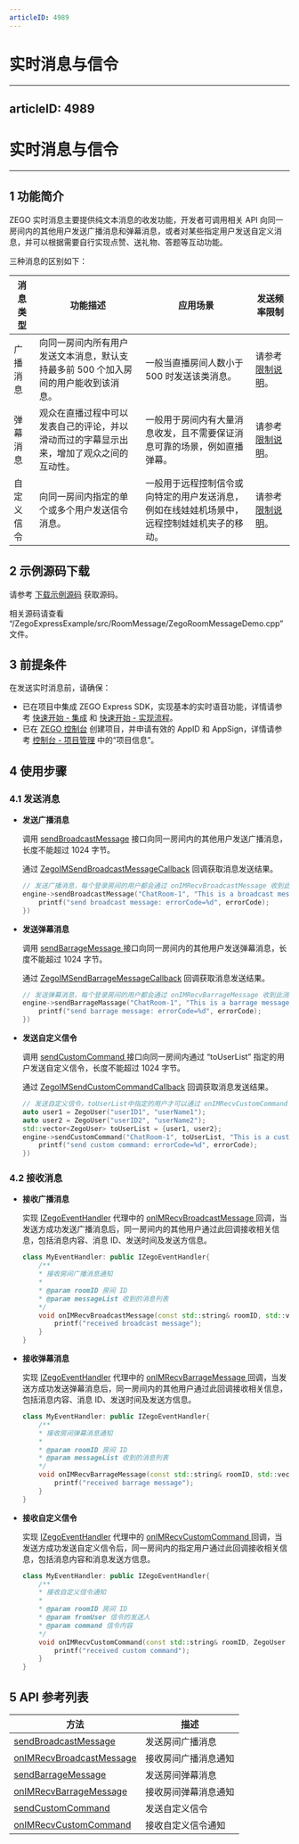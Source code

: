 ```yaml
---
articleID: 4989
---
```

# 实时消息与信令
---
articleID: 4989
---
# 实时消息与信令


- - -

## 1 功能简介

ZEGO 实时消息主要提供纯文本消息的收发功能，开发者可调用相关 API 向同一房间内的其他用户发送广播消息和弹幕消息，或者对某些指定用户发送自定义消息，并可以根据需要自行实现点赞、送礼物、答题等互动功能。

三种消息的区别如下：

| 消息类型 | 功能描述 | 应用场景 | 发送频率限制 |
|-------|--------|--------|--------|
| 广播消息 | 向同一房间内所有用户发送文本消息，默认支持最多前 500 个加入房间的用户能收到该消息。 | 一般当直播房间人数小于 500 时发送该类消息。 | 请参考 [限制说明](#7586)。 |
| 弹幕消息 | 观众在直播过程中可以发表自己的评论，并以滑动而过的字幕显示出来，增加了观众之间的互动性。 | 一般用于房间内有大量消息收发，且不需要保证消息可靠的场景，例如直播弹幕。 | 请参考 [限制说明](#7586)。 |
| 自定义信令 | 向同一房间内指定的单个或多个用户发送信令消息。 | 一般用于远程控制信令或向特定的用户发送消息，例如在线娃娃机场景中，远程控制娃娃机夹子的移动。 | 请参考 [限制说明](#7586)。 |  


## 2 示例源码下载

请参考 [下载示例源码](#3128) 获取源码。

相关源码请查看 “/ZegoExpressExample/src/RoomMessage/ZegoRoomMessageDemo.cpp” 文件。

## 3 前提条件

在发送实时消息前，请确保：

- 已在项目中集成 ZEGO Express SDK，实现基本的实时语音功能，详情请参考 [快速开始 - 集成](!ExpressAudioSDK-Integration/SDK_Integration) 和 [快速开始 - 实现流程](!ExpressAudioSDK-Integration/Solution_Implementation)。
- 已在 [ZEGO 控制台](https://console.zego.im) 创建项目，并申请有效的 AppID 和 AppSign，详情请参考 [控制台 - 项目管理](#12107) 中的“项目信息”。


## 4 使用步骤

### 4.1 发送消息

- **发送广播消息**

    调用 [sendBroadcastMessage](/zh/api?doc=Express_Video_SDK_API~CPP_windows~class~zego-express-i-zego-express-engine#send-broadcast-message) 接口向同一房间内的其他用户发送广播消息，长度不能超过 1024 字节。

    通过 [ZegoIMSendBroadcastMessageCallback](@ZegoIMSendBroadcastMessageCallback) 回调获取消息发送结果。

    ```C++
    // 发送广播消息，每个登录房间的用户都会通过 onIMRecvBroadcastMessage 收到此消息
    engine->sendBroadcastMessage("ChatRoom-1", "This is a broadcast message", [=](int errorCode, unsigned long long messageID){
        printf("send broadcast message: errorCode=%d", errorCode);
    })
    ```

- **发送弹幕消息**

    调用 [sendBarrageMessage ](/zh/api?doc=Express_Video_SDK_API~CPP_windows~class~zego-express-i-zego-express-engine#send-barrage-message) 接口向同一房间内的其他用户发送弹幕消息，长度不能超过 1024 字节。

    通过 [ZegoIMSendBarrageMessageCallback](@ZegoIMSendBarrageMessageCallback) 回调获取消息发送结果。

    ```C++
    // 发送弹幕消息，每个登录房间的用户都会通过 onIMRecvBarrageMessage 收到此消息
    engine->sendBarrageMassage("ChatRoom-1", "This is a barrage message", [=](int errorCode, std::string messageID){
        printf("send barrage message: errorCode=%d", errorCode);
    })
    ```

- **发送自定义信令**

    调用 [sendCustomCommand ](/zh/api?doc=Express_Video_SDK_API~CPP_windows~class~zego-express-i-zego-express-engine#send-custom-command) 接口向同一房间内通过 “toUserList” 指定的用户发送自定义信令，长度不能超过 1024 字节。

    通过 [ZegoIMSendCustomCommandCallback](@ZegoIMSendCustomCommandCallback) 回调获取消息发送结果。

    ```C++
    // 发送自定义信令，toUserList中指定的用户才可以通过 onIMRecvCustomCommand 收到此信令
    auto user1 = ZegoUser("userID1", "userName1");
    auto user2 = ZegoUser("userID2", "userName2");
    std::vector<ZegoUser> toUserList = {user1, user2};
    engine->sendCustomCommand("ChatRoom-1", toUserList, "This is a custom command", [=](int errorCode){
        printf("send custom command: errorCode=%d", errorCode);
    })
    ```

### 4.2 接收消息

- **接收广播消息**

    实现 [IZegoEventHandler](@-IZegoEventHandler) 代理中的 [onIMRecvBroadcastMessage ](/zh/api?doc=Express_Video_SDK_API~CPP_windows~class~zego-express-i-zego-event-handler#on-im-recv-broadcast-message) 回调，当发送方成功发送广播消息后，同一房间内的其他用户通过此回调接收相关信息，包括消息内容、消息 ID、发送时间及发送方信息。

    ```C++
    class MyEventHandler: public IZegoEventHandler{
        /**
        * 接收房间广播消息通知
        *
        * @param roomID 房间 ID
        * @param messageList 收到的消息列表
        */
        void onIMRecvBroadcastMessage(const std::string& roomID, std::vector<ZegoBroadcastMessageInfo> messageList) override {
            printf("received broadcast message");
        }
    }    
    ```

- **接收弹幕消息**

    实现 [IZegoEventHandler](@-IZegoEventHandler) 代理中的 [onIMRecvBarrageMessage ](/zh/api?doc=Express_Video_SDK_API~CPP_windows~class~zego-express-i-zego-event-handler#on-im-recv-barrage-message) 回调，当发送方成功发送弹幕消息后，同一房间内的其他用户通过此回调接收相关信息，包括消息内容、消息 ID、发送时间及发送方信息。

    ```C++
    class MyEventHandler: public IZegoEventHandler{
        /**
        * 接收房间弹幕消息通知
        *
        * @param roomID 房间 ID
        * @param messageList 收到的消息列表
        */
        void onIMRecvBarrageMessage(const std::string& roomID, std::vector<ZegoBarrageMessageInfo> messageList) override {
            printf("received barrage message");
        }
    }    
    ```    

- **接收自定义信令**

    实现 [IZegoEventHandler](@-IZegoEventHandler) 代理中的 [onIMRecvCustomCommand ](/zh/api?doc=Express_Video_SDK_API~CPP_windows~class~zego-express-i-zego-event-handler#on-im-recv-custom-command) 回调，当发送方成功发送自定义信令后，同一房间内的指定用户通过此回调接收相关信息，包括消息内容和消息发送方信息。

    ```C++
    class MyEventHandler: public IZegoEventHandler{
        /**
        * 接收自定义信令通知
        *
        * @param roomID 房间 ID
        * @param fromUser 信令的发送人
        * @param command 信令内容
        */
        void onIMRecvCustomCommand(const std::string& roomID, ZegoUser fromUser, const std::string& command) override {
            printf("received custom command");
        }
    }
    ```  

## 5 API 参考列表

| 方法 | 描述 |
|-------|--------|
| [sendBroadcastMessage ](/zh/api?doc=Express_Video_SDK_API~CPP_windows~class~zego-express-i-zego-express-engine#send-broadcast-message) | 发送房间广播消息 |
| [onIMRecvBroadcastMessage ](/zh/api?doc=Express_Video_SDK_API~CPP_windows~class~zego-express-i-zego-event-handler#on-im-recv-broadcast-message) | 接收房间广播消息通知 |
| [sendBarrageMessage ](/zh/api?doc=Express_Video_SDK_API~CPP_windows~class~zego-express-i-zego-express-engine#send-barrage-message) | 发送房间弹幕消息 |
| [onIMRecvBarrageMessage ](/zh/api?doc=Express_Video_SDK_API~CPP_windows~class~zego-express-i-zego-event-handler#on-im-recv-barrage-message) | 接收房间弹幕消息通知 |
| [sendCustomCommand ](/zh/api?doc=Express_Video_SDK_API~CPP_windows~class~zego-express-i-zego-express-engine#send-custom-command) | 发送自定义信令 |
| [onIMRecvCustomCommand ](/zh/api?doc=Express_Video_SDK_API~CPP_windows~class~zego-express-i-zego-event-handler#on-im-recv-custom-command) | 接收自定义信令通知 |
